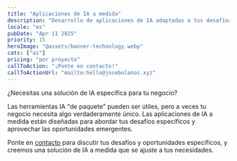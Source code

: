 ```yaml
---
title: "Aplicaciones de IA a medida"
description: "Desarrollo de aplicaciones de IA adaptadas a tus desafíos y oportunidades de negocio específicas"
locale: "es"
pubDate: "Apr 11 2025"
priority: 15
heroImage: "@assets/banner-technology.webp"
cats: ["ai"]
pricing: "por proyecto"
callToAction: "¡Ponte en contacto!"
callToActionUrl: "mailto:hello@josebolanos.xyz"
---
```


¿Necesitas una solución de IA específica para tu negocio?

Las herramientas IA "de paquete" pueden ser útiles, pero a veces tu negocio necesita algo verdaderamente único. Las aplicaciones de IA a medida están diseñadas para abordar tus desafíos específicos y aprovechar las oportunidades emergentes.

Ponte en <a href={frontmatter.callToActionUrl}>contacto</a> para discutir tus desafíos y oportunidades específicos, y creemos una solución de IA a medida que se ajuste a tus necesidades.